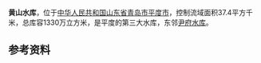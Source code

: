 {{unreferenced|time=2018-11-05T05:51:46+00:00}}
{{Infobox Reservoir 
|name = 黄山水库
|nickname =
|image = 
|image_caption = 
|map = 
|map_caption = 
|pushpin_map = China Qingdao
|pushpin_map_caption = 黄山水库在青岛市的位置
|code =
|class = 中型水库
|location_of_reservoir =山东省[[青岛市|青岛市]][[平度市|平度市]][[东阁街道|东阁街道]]
|location_of_dam = 
|inflow =
|outflow = 
|catchment_area = 37.4
|reservoir_area =
|mean_depth = 
|maximum_depth = 
|flood_level = 
|normal_water_level =
|dead_water_level = 
|water_quality = 
|island = 
|maximum_storage_capacity = 
|normal_storage_capacity =
|dead_storage_capacity = 
|type_of_dam =
|elevation_of_dam = 
|height_of_dam =
|length_of_dam =
|width_of_dam =
|installed_capacity =
|irrigated_area =
|start = 
|complete = 
|cost = 
|emigrate =
|latd = 36
|latm = 52
|lats = 30
|latNS =N 
|longd = 120
|longm = 2
|longs = 27
|longEW = E
|website = 
|footnotes =
}}
'''黄山水库'''，位于[[中华人民共和国|中华人民共和国]][[山东省|山东省]][[青岛市|青岛市]][[平度市|平度市]]，控制流域面积37.4平方千米，总库容1330万立方米，是平度的第三大水库，东邻[[尹府水库|尹府水库]]。

==参考资料==
{{reflist}}
{{青岛小作品}}
{{青岛水库}}